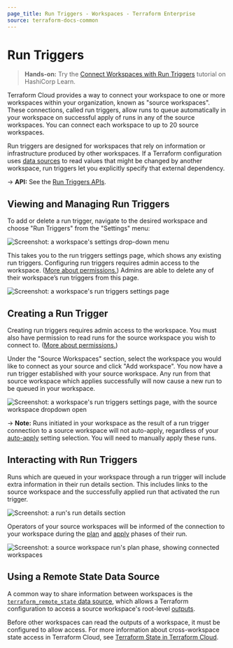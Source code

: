 ```yaml
---
page_title: Run Triggers - Workspaces - Terraform Enterprise
source: terraform-docs-common
---
```


# Run Triggers

> **Hands-on:** Try the [Connect Workspaces with Run Triggers](https://learn.hashicorp.com/tutorials/terraform/cloud-run-triggers?in=terraform/cloud&utm_source=WEBSITE&utm_medium=WEB_IO&utm_offer=ARTICLE_PAGE&utm_content=DOCS) tutorial on HashiCorp Learn.

Terraform Cloud provides a way to connect your workspace to one or more workspaces within your organization, known as "source workspaces". These connections, called run triggers, allow runs to queue automatically in your workspace on successful apply of runs in any of the source workspaces. You can connect each workspace to up to 20 source workspaces.

Run triggers are designed for workspaces that rely on information or infrastructure produced by other workspaces. If a Terraform configuration uses [data sources](/language/data-sources) to read values that might be changed by another workspace, run triggers let you explicitly specify that external dependency.

-> **API:** See the [Run Triggers APIs](/enterprise/api-docs/run-triggers).

## Viewing and Managing Run Triggers

To add or delete a run trigger, navigate to the desired workspace and choose "Run Triggers" from the "Settings" menu:

![Screenshot: a workspace's settings drop-down menu](/img/docs/run-triggers-workspace-settings.png)

This takes you to the run triggers settings page, which shows any existing run triggers. Configuring run triggers requires admin access to the workspace. ([More about permissions.](/enterprise/users-teams-organizations/permissions)) Admins are able to delete any of their workspace’s run triggers from this page.

[permissions-citation]: #intentionally-unused---keep-for-maintainers

![Screenshot: a workspace's run triggers settings page](/img/docs/run-triggers-index.png)

## Creating a Run Trigger

Creating run triggers requires admin access to the workspace. You must also have permission to read runs for the source workspace you wish to connect to. ([More about permissions.](/enterprise/users-teams-organizations/permissions))

[permissions-citation]: #intentionally-unused---keep-for-maintainers

Under the "Source Workspaces" section, select the workspace you would like to connect as your source and click "Add workspace". You now have a run trigger established with your source workspace. Any run from that source workspace which applies successfully will now cause a new run to be queued in your workspace.

![Screenshot: a workspace's run triggers settings page, with the source workspace dropdown open](/img/docs/run-triggers-index-source-workspace-dropdown.png)

-> **Note:** Runs initiated in your workspace as the result of a run trigger connection to a source workspace will not auto-apply, regardless of your [auto-apply](/enterprise/workspaces/settings#auto-apply-and-manual-apply) setting selection. You will need to manually apply these runs.

## Interacting with Run Triggers

Runs which are queued in your workspace through a run trigger will include extra information in their run details section. This includes links to the source workspace and the successfully applied run that activated the run trigger.

![Screenshot: a run's run details section](/img/docs/run-triggers-run-details.png)

Operators of your source workspaces will be informed of the connection to your workspace during the [plan](/docs/glossary#plan-noun-1-) and [apply](/docs/glossary#apply-noun-) phases of their run.

![Screenshot: a source workspace run's plan phase, showing connected workspaces](/img/docs/run-triggers-run-plan-apply-phases.png)

## Using a Remote State Data Source

A common way to share information between workspaces is the [`terraform_remote_state` data source](/language/state/remote-state-data), which allows a Terraform configuration to access a source workspace's root-level [outputs](/language/values/outputs).

Before other workspaces can read the outputs of a workspace, it must be configured to allow access. For more information about cross-workspace state access in Terraform Cloud, see [Terraform State in Terraform Cloud](/enterprise/workspaces/state).
